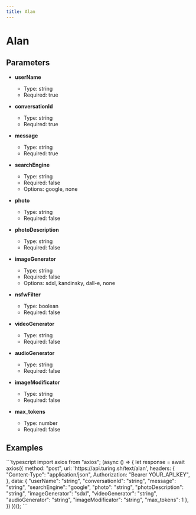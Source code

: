 ```yaml
---
title: Alan
---
```


# Alan

## Parameters


- **userName**
  - Type: string
  - Required: true

- **conversationId**
  - Type: string
  - Required: true

- **message**
  - Type: string
  - Required: true

- **searchEngine**
  - Type: string
  - Required: false
  - Options: google, none

- **photo**
  - Type: string
  - Required: false

- **photoDescription**
  - Type: string
  - Required: false

- **imageGenerator**
  - Type: string
  - Required: false
  - Options: sdxl, kandinsky, dall-e, none

- **nsfwFilter**
  - Type: boolean
  - Required: false

- **videoGenerator**
  - Type: string
  - Required: false

- **audioGenerator**
  - Type: string
  - Required: false

- **imageModificator**
  - Type: string
  - Required: false

- **max_tokens**
  - Type: number
  - Required: false

## Examples

<CodeGroup title="Alan example">
  ```typescript
  import axios from "axios";
  (async () => {
    let response = await axios({
      method: "post",
      url: 'https://api.turing.sh/text/alan',
      headers: {
        "Content-Type": "application/json",
        Authorization: "Bearer YOUR_API_KEY",
      },
      data: {
  "userName": "string",
  "conversationId": "string",
  "message": "string",
  "searchEngine": "google",
  "photo": "string",
  "photoDescription": "string",
  "imageGenerator": "sdxl",
  "videoGenerator": "string",
  "audioGenerator": "string",
  "imageModificator": "string",
  "max_tokens": 1
},
    })
  })();
  ```
</CodeGroup>